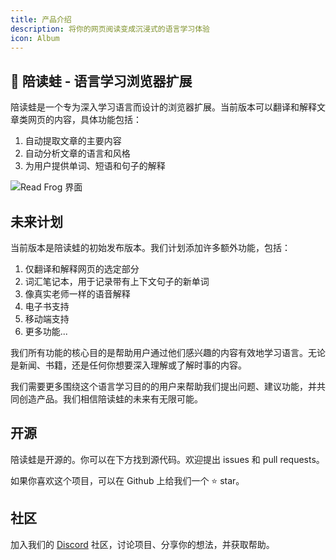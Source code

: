 ```yaml
---
title: 产品介绍
description: 将你的网页阅读变成沉浸式的语言学习体验
icon: Album
---
```


## 🐸 陪读蛙 - 语言学习浏览器扩展

陪读蛙是一个专为深入学习语言而设计的浏览器扩展。当前版本可以翻译和解释文章类网页的内容，具体功能包括：

1. 自动提取文章的主要内容
2. 自动分析文章的语言和风格
3. 为用户提供单词、短语和句子的解释

![Read Frog 界面](/tutorial/get-started/interface.png)

## 未来计划

当前版本是陪读蛙的初始发布版本。我们计划添加许多额外功能，包括：

1. 仅翻译和解释网页的选定部分
2. 词汇笔记本，用于记录带有上下文句子的新单词
3. 像真实老师一样的语音解释
4. 电子书支持
5. 移动端支持
6. 更多功能...

我们所有功能的核心目的是帮助用户通过他们感兴趣的内容有效地学习语言。无论是新闻、书籍，还是任何你想要深入理解或了解时事的内容。

我们需要更多围绕这个语言学习目的的用户来帮助我们提出问题、建议功能，并共同创造产品。我们相信陪读蛙的未来有无限可能。

## 开源

陪读蛙是开源的。你可以在下方找到源代码。欢迎提出 issues 和 pull requests。

<GithubInfo owner="mengxi-ream" repo="read-frog" />

如果你喜欢这个项目，可以在 Github 上给我们一个 ⭐ star。

## 社区

加入我们的 [Discord](https://discord.gg/nmhvb6u2T7) 社区，讨论项目、分享你的想法，并获取帮助。

